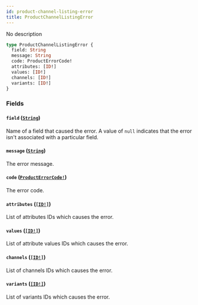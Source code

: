 ```yaml
---
id: product-channel-listing-error
title: ProductChannelListingError
---
```


No description

```graphql
type ProductChannelListingError {
  field: String
  message: String
  code: ProductErrorCode!
  attributes: [ID!]
  values: [ID!]
  channels: [ID!]
  variants: [ID!]
}
```

### Fields

#### `field` ([`String`](/developer/api-reference/scalars/string))

Name of a field that caused the error. A value of `null` indicates that the error isn't associated with a particular field.

#### `message` ([`String`](/developer/api-reference/scalars/string))

The error message.

#### `code` ([`ProductErrorCode!`](/developer/api-reference/enums/product-error-code))

The error code.

#### `attributes` ([`[ID!]`](/developer/api-reference/scalars/id))

List of attributes IDs which causes the error.

#### `values` ([`[ID!]`](/developer/api-reference/scalars/id))

List of attribute values IDs which causes the error.

#### `channels` ([`[ID!]`](/developer/api-reference/scalars/id))

List of channels IDs which causes the error.

#### `variants` ([`[ID!]`](/developer/api-reference/scalars/id))

List of variants IDs which causes the error.
